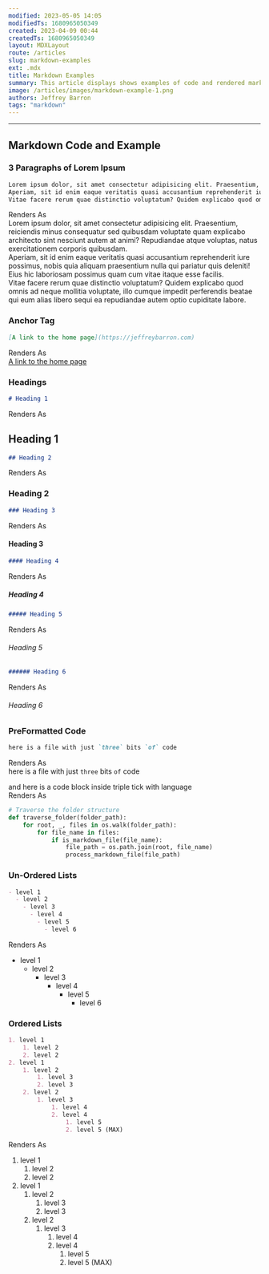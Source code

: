 ```yaml
---
modified: 2023-05-05 14:05
modifiedTs: 1680965050349  
created: 2023-04-09 00:44
createdTs: 1680965050349  
layout: MDXLayout  
route: /articles  
slug: markdown-examples  
ext: .mdx
title: Markdown Examples  
summary: This article displays shows examples of code and rendered markdown
image: /articles/images/markdown-example-1.png
authors: Jeffrey Barron
tags: "markdown"
---
```


---

## Markdown Code and Example

### 3 Paragraphs of Lorem Ipsum

``` md
Lorem ipsum dolor, sit amet consectetur adipisicing elit. Praesentium, reiciendis minus consequatur sed quibusdam voluptate quam explicabo architecto sint nesciunt autem at animi? Repudiandae atque voluptas, natus exercitationem corporis quibusdam.  
Aperiam, sit id enim eaque veritatis quasi accusantium reprehenderit iure possimus, nobis quia aliquam praesentium nulla qui pariatur quis deleniti! Eius hic laboriosam possimus quam cum vitae itaque esse facilis.  
Vitae facere rerum quae distinctio voluptatum? Quidem explicabo quod omnis ad neque mollitia voluptate, illo cumque impedit perferendis beatae qui eum alias libero sequi ea repudiandae autem optio cupiditate labore.  
```

<span className="text-tertiary">Renders As</span>  
Lorem ipsum dolor, sit amet consectetur adipisicing elit. Praesentium, reiciendis minus consequatur sed quibusdam voluptate quam explicabo architecto sint nesciunt autem at animi? Repudiandae atque voluptas, natus exercitationem corporis quibusdam.  
Aperiam, sit id enim eaque veritatis quasi accusantium reprehenderit iure possimus, nobis quia aliquam praesentium nulla qui pariatur quis deleniti! Eius hic laboriosam possimus quam cum vitae itaque esse facilis.  
Vitae facere rerum quae distinctio voluptatum? Quidem explicabo quod omnis ad neque mollitia voluptate, illo cumque impedit perferendis beatae qui eum alias libero sequi ea repudiandae autem optio cupiditate labore.  

### Anchor Tag

```md 
[A link to the home page](https://jeffreybarron.com)
```

<span className="text-tertiary">Renders As</span>  
[A link to the home page](https://jeffreybarron.com)

### Headings

```md
# Heading 1
```

<span className="text-tertiary">Renders As</span>

## Heading 1

``` md
## Heading 2
```

<span className="text-tertiary">Renders As</span>

### Heading 2

``` md
### Heading 3
```

<span className="text-tertiary">Renders As</span>

#### Heading 3

``` md
#### Heading 4
```

<span className="text-tertiary">Renders As</span>

##### Heading 4

``` md
##### Heading 5
```

<span className="text-tertiary">Renders As</span>

###### Heading 5

``` md
###### Heading 6
```

<span className="text-tertiary">Renders As</span>

###### Heading 6

### PreFormatted Code

``` md
here is a file with just `three` bits `of` code
```

<span className="text-tertiary">Renders As</span>  
here is a file with just `three` bits `of` code

and here is a code block inside triple tick with language  
<span className="text-tertiary">Renders As</span>

``` python
# Traverse the folder structure
def traverse_folder(folder_path):
    for root, _, files in os.walk(folder_path):
        for file_name in files:
            if is_markdown_file(file_name):
                file_path = os.path.join(root, file_name)
                process_markdown_file(file_path)

```

### Un-Ordered Lists

``` md
- level 1
  - level 2
    - level 3
      - level 4
        - level 5
          - level 6
```

<span className="text-tertiary">Renders As</span>

- level 1
  - level 2
    - level 3
      - level 4
        - level 5
          - level 6

### Ordered Lists

``` md
1. level 1
    1. level 2
    2. level 2
2. level 1
    1. level 2
        1. level 3
        2. level 3
    2. level 2
        1. level 3
            1. level 4
            2. level 4
                1. level 5
                2. level 5 (MAX)
```

<span className="text-tertiary">Renders As</span>

1. level 1
    1. level 2
    2. level 2
2. level 1
    1. level 2
        1. level 3
        2. level 3
    2. level 2
        1. level 3
            1. level 4
            2. level 4
                1. level 5
                2. level 5 (MAX)

